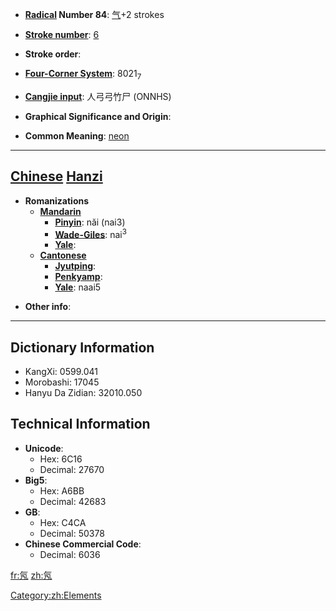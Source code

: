 * '''[[Wiktionary:Chinese radical index| Radical]] Number 84''': [[Wiktionary:Chinese radical index 气|气]]+2 strokes

* '''[[Wiktionary:Chinese total strokes index|Stroke number]]''': [[Wiktionary:Chinese total strokes index 6|6]]

* '''Stroke order''': 

* '''[[Wiktionary:Chinese four corner index|Four-Corner System]]''': 8021<sub>7</sub>

* '''[[Wiktionary:Chinese Cangjie index|Cangjie input]]''': 人弓弓竹尸 (ONNHS)

* '''Graphical Significance and Origin''': 

* '''Common Meaning''': [[neon]]

----

== [[Chinese]] [[Hanzi]] ==

* '''Romanizations'''
** '''[[Mandarin]]'''
*** '''[[Pinyin]]''': năi (nai3)
*** '''[[Wade-Giles]]''': nai<sup>3</sup>
*** '''[[Yale]]''': 
** '''[[Cantonese]]'''
*** '''[[Jyutping]]''':
*** '''[[Penkyamp]]''': 
*** '''[[Yale]]''': naai5

* '''Other info''': 

[[Category:zh:Elements]]

----

== Dictionary Information ==

* KangXi: 0599.041
* Morobashi: 17045
* Hanyu Da Zidian: 32010.050

== Technical Information ==

* '''Unicode''':
** Hex: 6C16
** Decimal: 27670
* '''Big5''':
** Hex: A6BB
** Decimal: 42683
* '''GB''':
** Hex: C4CA
** Decimal: 50378
* '''Chinese Commercial Code''':
** Decimal: 6036

[[fr:氖]]
[[zh:氖]]